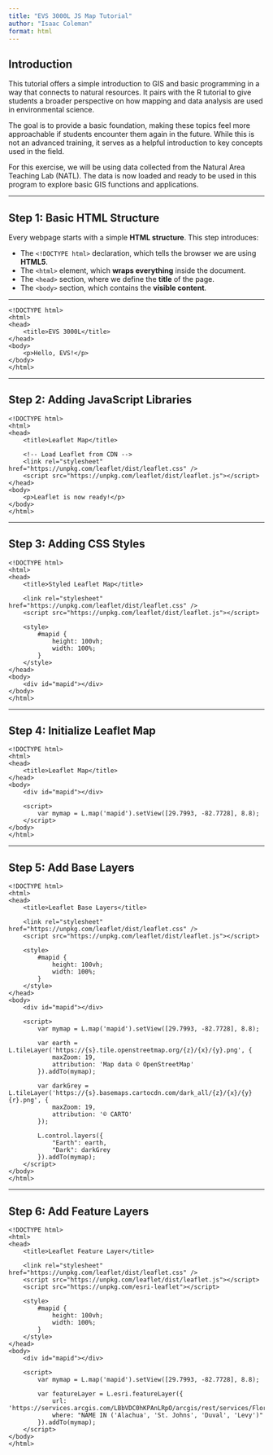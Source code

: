```yaml
---
title: "EVS 3000L JS Map Tutorial"
author: "Isaac Coleman"
format: html
---
```


## **Introduction**

This tutorial offers a simple introduction to GIS and basic programming in a way that connects to natural resources. It pairs with the R tutorial to give students a broader perspective on how mapping and data analysis are used in environmental science.

The goal is to provide a basic foundation, making these topics feel more approachable if students encounter them again in the future. While this is not an advanced training, it serves as a helpful introduction to key concepts used in the field.

For this exercise, we will be using data collected from the Natural Area Teaching Lab (NATL). The data is now loaded and ready to be used in this program to explore basic GIS functions and applications.

------------------------------------------------------------------------

## **Step 1: Basic HTML Structure**

Every webpage starts with a simple **HTML structure**. This step introduces:

- The `<!DOCTYPE html>` declaration, which tells the browser we are using **HTML5**.
- The `<html>` element, which **wraps everything** inside the document.
- The `<head>` section, where we define the **title** of the page.
- The `<body>` section, which contains the **visible content**.

***

```         
<!DOCTYPE html>
<html>
<head>
    <title>EVS 3000L</title>
</head>
<body>
    <p>Hello, EVS!</p>
</body>
</html>
```

------------------------------------------------------------------------

## **Step 2: Adding JavaScript Libraries**

```         
<!DOCTYPE html>
<html>
<head>
    <title>Leaflet Map</title>

    <!-- Load Leaflet from CDN -->
    <link rel="stylesheet" href="https://unpkg.com/leaflet/dist/leaflet.css" />
    <script src="https://unpkg.com/leaflet/dist/leaflet.js"></script>
</head>
<body>
    <p>Leaflet is now ready!</p>
</body>
</html>
```

------------------------------------------------------------------------

## **Step 3: Adding CSS Styles**

```         
<!DOCTYPE html>
<html>
<head>
    <title>Styled Leaflet Map</title>

    <link rel="stylesheet" href="https://unpkg.com/leaflet/dist/leaflet.css" />
    <script src="https://unpkg.com/leaflet/dist/leaflet.js"></script>

    <style>
        #mapid {
            height: 100vh;
            width: 100%;
        }
    </style>
</head>
<body>
    <div id="mapid"></div>
</body>
</html>
```

------------------------------------------------------------------------

## **Step 4: Initialize Leaflet Map**

```         
<!DOCTYPE html>
<html>
<head>
    <title>Leaflet Map</title>
</head>
<body>
    <div id="mapid"></div>

    <script>
        var mymap = L.map('mapid').setView([29.7993, -82.7728], 8.8);
    </script>
</body>
</html>
```

------------------------------------------------------------------------

## **Step 5: Add Base Layers**

```         
<!DOCTYPE html>
<html>
<head>
    <title>Leaflet Base Layers</title>

    <link rel="stylesheet" href="https://unpkg.com/leaflet/dist/leaflet.css" />
    <script src="https://unpkg.com/leaflet/dist/leaflet.js"></script>

    <style>
        #mapid {
            height: 100vh;
            width: 100%;
        }
    </style>
</head>
<body>
    <div id="mapid"></div>

    <script>
        var mymap = L.map('mapid').setView([29.7993, -82.7728], 8.8);

        var earth = L.tileLayer('https://{s}.tile.openstreetmap.org/{z}/{x}/{y}.png', {
            maxZoom: 19,
            attribution: 'Map data © OpenStreetMap'
        }).addTo(mymap);

        var darkGrey = L.tileLayer('https://{s}.basemaps.cartocdn.com/dark_all/{z}/{x}/{y}{r}.png', {
            maxZoom: 19,
            attribution: '© CARTO'
        });

        L.control.layers({
            "Earth": earth,
            "Dark": darkGrey
        }).addTo(mymap);
    </script>
</body>
</html>
```

------------------------------------------------------------------------

## **Step 6: Add Feature Layers**

```         
<!DOCTYPE html>
<html>
<head>
    <title>Leaflet Feature Layer</title>

    <link rel="stylesheet" href="https://unpkg.com/leaflet/dist/leaflet.css" />
    <script src="https://unpkg.com/leaflet/dist/leaflet.js"></script>
    <script src="https://unpkg.com/esri-leaflet"></script>

    <style>
        #mapid {
            height: 100vh;
            width: 100%;
        }
    </style>
</head>
<body>
    <div id="mapid"></div>

    <script>
        var mymap = L.map('mapid').setView([29.7993, -82.7728], 8.8);

        var featureLayer = L.esri.featureLayer({
            url: 'https://services.arcgis.com/LBbVDC0hKPAnLRpO/arcgis/rest/services/Florida_County_Lines/FeatureServer/0',
            where: "NAME IN ('Alachua', 'St. Johns', 'Duval', 'Levy')"
        }).addTo(mymap);
    </script>
</body>
</html>
```
